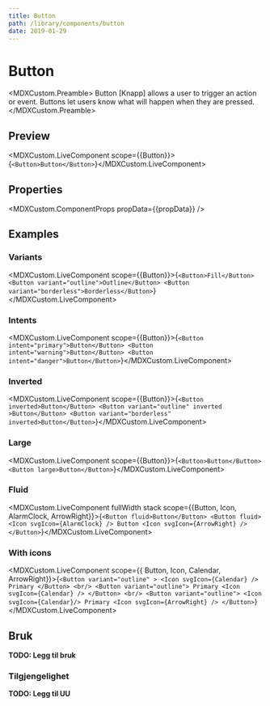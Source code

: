 ```yaml
---
title: Button
path: /library/components/button
date: 2019-01-29
---
```



# Button

<MDXCustom.Preamble>
  Button [Knapp] allows a user to trigger an action or event. Buttons let users know what will happen when they are pressed.
</MDXCustom.Preamble>

## Preview

<MDXCustom.LiveComponent scope={{Button}}>{`<Button>Button</Button>`}</MDXCustom.LiveComponent>

## Properties

<MDXCustom.ComponentProps propData={{propData}} />

## Examples

### Variants

<MDXCustom.LiveComponent scope={{Button}}>{`
  <Button>Fill</Button>
  <Button variant="outline">Outline</Button>
  <Button variant="borderless">Borderless</Button>
`}</MDXCustom.LiveComponent>

### Intents

<MDXCustom.LiveComponent scope={{Button}}>{`
  <Button intent="primary">Button</Button>
  <Button intent="warning">Button</Button>
  <Button intent="danger">Button</Button>
`}</MDXCustom.LiveComponent>

### Inverted

<MDXCustom.LiveComponent scope={{Button}}>{`
  <Button inverted>Button</Button>
  <Button variant="outline" inverted >Button</Button>
  <Button variant="borderless" inverted>Button</Button>
`}</MDXCustom.LiveComponent>

### Large

<MDXCustom.LiveComponent scope={{Button}}>{`
  <Button>Button</Button>
  <Button large>Button</Button>
`}</MDXCustom.LiveComponent>

### Fluid

<MDXCustom.LiveComponent fullWidth stack scope={{Button, Icon, AlarmClock, ArrowRight}}>{`
    <Button fluid>Button</Button>
    <Button fluid>
      <Icon svgIcon={AlarmClock} />
      Button
    <Icon svgIcon={ArrowRight} />
    </Button>
`}</MDXCustom.LiveComponent>

### With icons

<MDXCustom.LiveComponent scope={{ Button, Icon, Calendar, ArrowRight}}>{`
  <Button variant="outline" >
      <Icon svgIcon={Calendar} />
    Primary
  </Button>
  <br/>
  <Button variant="outline">
    Primary
      <Icon svgIcon={Calendar} />
  </Button>
  <br/>
  <Button variant="outline">
      <Icon svgIcon={Calendar}/>
    Primary
      <Icon svgIcon={ArrowRight} />
  </Button>
`}</MDXCustom.LiveComponent>

## Bruk

**TODO: Legg til bruk**

### Tilgjengelighet

**TODO: Legg til UU**
